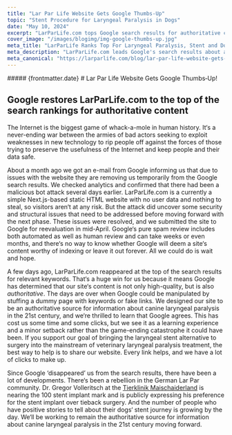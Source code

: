 ```yaml
---
title: "Lar Par Life Website Gets Google Thumbs-Up"
topic: "Stent Procedure for Laryngeal Paralysis in Dogs"
date: "May 10, 2024"
excerpt: "LarParLife.com tops Google search results for authoritative content."
cover_image: "/images/blogimg/img-google-thumbs-up.jpg"
meta_title: "LarParLife Ranks Top For Laryngeal Paralysis, Stent and Dogs"
meta_description: "LarParLife.com leads Google's search results about alternative stent treatment for laryngeal paralysis in dogs" 
meta_canonical: "https://larparlife.com/blog/lar-par-life-website-gets-google-thumbs-up"
---
```


<div>
  ##### {frontmatter.date}
  # Lar Par Life Website Gets Google&nbsp;Thumbs&#x2011;Up!
</div>

<HeroImage src='/images/blogimg/img-google-thumbs-up.jpg'  alt="LarParLife Website Restored to Google"/>

## Google restores LarParLife.com to the top of the search rankings for authoritative content
The Internet is the biggest game of whack-a-mole in human history. It&lsquo;s a never-ending war between the armies of bad actors seeking to exploit weaknesses in new technology to rip people off against the forces of those trying to preserve the usefulness of the Internet and keep people and their data safe.

About a month ago we got an e-mail from Google informing us that due to issues with the website they are removing us temporarily from the Google search results. We checked analytics and confirmed that there had been a malicious bot attack several days earlier. LarParLife.com is a currently a simple Next.js-based static HTML website with no user data and nothing to steal, so visitors aren&lsquo;t at any risk. But the attack did uncover some security and structural issues that need to be addressed before moving forward with the next phase. These issues were resolved, and we submitted the site to Google for reevaluation in mid-April. Google&lsquo;s pure spam review includes both automated as well as human review and can take weeks or even months, and there&lsquo;s no way to know whether Google will deem a site&lsquo;s content worthy of indexing or leave it out forever. All we could do is wait and hope. 

A few days ago, LarParLife.com reappeared at the top of the search results for relevant keywords. That&lsquo;s a huge win for us because it means Google has determined that our site&lsquo;s content is not only high-quality, but is also *authoritative*. The days are over when Google could be manipulated by stuffing a dummy page with keywords or fake links. We designed our site to be an authoritative source for information about canine laryngeal paralysis in the 21st century, and we&lsquo;re thrilled to learn that Google agrees. This has cost us some time and some clicks, but we see it as a learning experience and a minor setback rather than the game-ending catastrophe it could have been. If you support our goal of bringing the laryngeal stent alternative to surgery into the mainstream of veterinary laryngeal paralysis treatment, the best way to help is to share our website. Every link helps, and we have a lot of clicks to make up.

<div className='blob' >

<ShareButtons />




</div>


Since Google &lsquo;disappeared&rsquo; us from the search results, there have been a lot of developments. There&lsquo;s been a rebellion in the German Lar Par community. Dr. Gregor Volleritsch at the <a href="https://tierklinik-maischeiderland.de/" className="link-dark" target="_blank" rel="noreferrer noopener">Tierklinik Maischaiderland</a> is nearing the 100 stent implant mark and is publicly expressing his preference for the stent implant over tieback surgery. And the number of people who have positive stories to tell about their dogs&lsquo; stent journey is growing by the day. We&lsquo;ll be working to remain the authoritative source for information about canine laryngeal paralysis in the 21st century moving forward.
